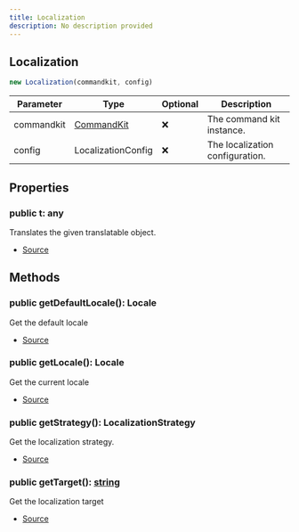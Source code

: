 ```yaml
---
title: Localization
description: No description provided
---
```



## Localization


```typescript
new Localization(commandkit, config)
```
| Parameter | Type | Optional | Description |
| ----------- | ----------- | ----------- | ----------- |
| commandkit | [CommandKit](/next/api-reference/classes/CommandKit) | ❌ | The command kit instance. |
| config | LocalizationConfig | ❌ | The localization configuration. |


## Properties
### public t: any
Translates the given translatable object.

- [Source](https://github.com/underctrl-io/commandkit/blob/f8cc07d11d2ae5ed7f529adff1649936223e27b2/packages/commandkit/src/app/i18n/Localization.ts#L30)

## Methods
### public getDefaultLocale(): Locale
Get the default locale



- [Source](https://github.com/underctrl-io/commandkit/blob/f8cc07d11d2ae5ed7f529adff1649936223e27b2/packages/commandkit/src/app/i18n/Localization.ts#L66)
### public getLocale(): Locale
Get the current locale



- [Source](https://github.com/underctrl-io/commandkit/blob/f8cc07d11d2ae5ed7f529adff1649936223e27b2/packages/commandkit/src/app/i18n/Localization.ts#L73)
### public getStrategy(): LocalizationStrategy
Get the localization strategy.



- [Source](https://github.com/underctrl-io/commandkit/blob/f8cc07d11d2ae5ed7f529adff1649936223e27b2/packages/commandkit/src/app/i18n/Localization.ts#L59)
### public getTarget(): [string](https://developer.mozilla.org/en-US/docs/Web/JavaScript/Reference/Global_Objects/String)
Get the localization target



- [Source](https://github.com/underctrl-io/commandkit/blob/f8cc07d11d2ae5ed7f529adff1649936223e27b2/packages/commandkit/src/app/i18n/Localization.ts#L80)